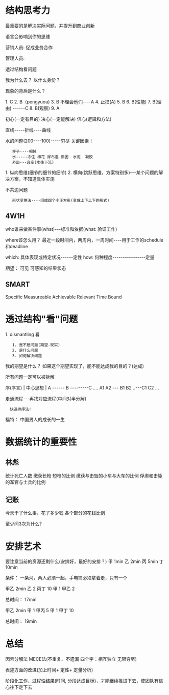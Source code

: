= 结构思考力 =

最重要的是解决实际问题，并提升到商业创新

语言会影响到你的思维


营销人员: 促成业务合作

管理人员:


透过结构看问题

我为什么去？
以什么身份？

现象的背后是什么？



1. C 
2.  B（pengyuou)
3. B 不理会他们----A
4. 止损(A)
5. B
6. B(性能)
7. B(理由) ------C
8. B(观察)
9. A


初心(一定有目的)
决心(一定能解决)
信心(逻辑和方法)

直线-----折线----曲线


水的问题(200----100)-----穷尽 关键因素！

    杯子----喝掉
    水-----冻住 棉花 尿布湿 面团  水泥  凝胶
    外部---真空(水往下流)

1. 纵向思维(细节的细节的细节)
2. 横向(跳跃思维，方案特别多)---某个问题的解决方案，不知道具体实施


不共边问题
    形状变换法----组成四个小正方形(变成上下上下的形式)
== 4W1H ==

who谁来做某件事(what)---标准和依据(what: 验证工作)

where该怎么用？ 最近一段时间内，两周内，一周时间----用于工作的schedule和deadline

which: 具体表现或特定状况------定性
how:   何种程度----------------定量



期望： 可见 可感知的结果状态


== SMART ==

Specific
Measureable
Achievable
Relevant
Time Bound


= 透过结构"看"问题 =

1. dismantling 看
    1. 是不是问题(期望-现实)
    2. 是什么问题
    3. 如何解决问题


我的期望是什么？ 如果这个期望实现了，能不能达成我的目的？(达成)

所有问题一定可以被拆解

序(序言)
|
中心思想
|
A  ------ B ---------C ....
A1 A2 --- B1 B2 ..---C1 C2 ...

走通流程---再找对应流程(中间对半分解)
   快速排序法!

福特： 中国男人的成长的一生


= 数据统计的重要性 =

== 林彪 ==
统计死亡人数  缴获长枪 短枪的比例  
缴获与击毁的小车与大车的比例
俘虏和击毙的军官与士兵的比例

== 记账 ==

今天干了什么事，花了多少钱
各个部分的花钱比例

至少问3次为什么?

= 安排艺术 =

要注意当前的资源还剩什么(安排好，最好的安排？)
甲 1min
乙 2min
丙 5min
丁 10min

条件： 一条河，两人必须一起，手电筒必须拿着走，只有一个

甲乙  2min
乙    2
丙丁  10
甲    1
甲乙  2

总时间： 17min


甲乙  2min
甲    1
甲丙  5
甲    1
甲丁  10


总时间： 19min
= 总结 =

因素分解法
MECE法(不重复、不遗漏     四个字：相互独立 无限穷尽)

表述方面的改进(加上时间+ 定性+ 定量分析)

[[阶段化工作，过程性结果]](时间, 分段达成目标)，才能继续推进下去，使团队有信心往下走下去

